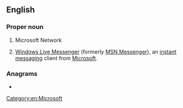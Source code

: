 {{also|msn}}
==English==

===Proper noun===
{{en-proper noun}}

# {{lb|en|computing}} Microsoft Network
# {{lb|en|computing|informal}} [[w:Windows Live Messenger|Windows Live Messenger]] (formerly [[w:MSN Messenger|MSN Messenger]]), an [[instant messaging]] client from [[Microsoft]].

===Anagrams===
* {{anagrams|en|a=mns|MnS|NMS|NSM|Nms}}

[[Category:en:Microsoft]]
